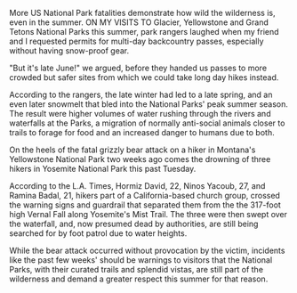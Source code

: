 More US National Park fatalities demonstrate how wild the wilderness is, even in the summer.
ON MY VISITS TO Glacier, Yellowstone and Grand Tetons National Parks this summer, park rangers laughed when my friend and I requested permits for multi-day backcountry passes, especially without having snow-proof gear.

"But it's late June!" we argued, before they handed us passes to more crowded but safer sites from which we could take long day hikes instead.

According to the rangers, the late winter had led to a late spring, and an even later snowmelt that bled into the National Parks' peak summer season. The result were higher volumes of water rushing through the rivers and waterfalls at the Parks, a migration of normally anti-social animals closer to trails to forage for food and an increased danger to humans due to both.

On the heels of the fatal grizzly bear attack on a hiker in Montana's Yellowstone National Park two weeks ago comes the drowning of three hikers in Yosemite National Park this past Tuesday.

According to the L.A. Times, Hormiz David, 22, Ninos Yacoub, 27, and Ramina Badal, 21, hikers part of a California-based church group, crossed the warning signs and guardrail that separated them from the the 317-foot high Vernal Fall along Yosemite's Mist Trail. The three were then swept over the waterfall, and, now presumed dead by authorities, are still being searched for by foot patrol due to water heights.

While the bear attack occurred without provocation by the victim, incidents like the past few weeks' should be warnings to visitors that the National Parks, with their curated trails and splendid vistas, are still part of the wilderness and demand a greater respect this summer for that reason.